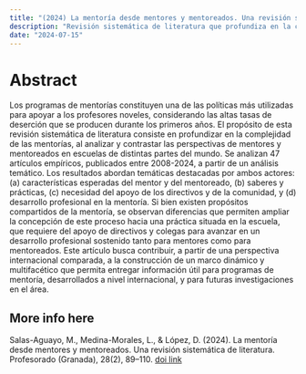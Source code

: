 ```yaml
---
title: "(2024) La mentoría desde mentores y mentoreados. Una revisión sistemática de literatura"
description: "Revisión sistemática de literatura que profundiza en la complejidad de las mentorías. En este documento se analizan y contrastan las perspectivas de mentores y mentoreados en escuelas de distintas partes del mundo"
date: "2024-07-15"
---
```


# Abstract

Los programas de mentorías constituyen una de las políticas más utilizadas para apoyar a los profesores noveles, considerando las altas tasas de deserción que se producen durante los primeros años. El propósito de esta revisión sistemática de literatura consiste en profundizar en la complejidad de las mentorías, al analizar y contrastar las perspectivas de mentores y mentoreados en escuelas de distintas partes del mundo. Se analizan 47 artículos empíricos, publicados entre 2008-2024, a partir de un análisis temático. Los resultados abordan temáticas destacadas por ambos actores: (a) características esperadas del mentor y del mentoreado, (b) saberes y prácticas, (c) necesidad del apoyo de los directivos y de la comunidad, y (d) desarrollo profesional en la mentoría. Si bien existen propósitos compartidos de la mentoría, se observan diferencias que permiten ampliar la concepción de este proceso hacia una práctica situada en la escuela, que requiere del apoyo de directivos y colegas para avanzar en un desarrollo profesional sostenido tanto para mentores como para mentoreados. Este artículo busca contribuir, a partir de una perspectiva internacional comparada, a la construcción de un marco dinámico y multifacético que permita entregar información útil para programas de mentoría, desarrollados a nivel internacional, y para futuras investigaciones en el área.

## More info here

Salas-Aguayo, M., Medina-Morales, L., & López, D. (2024). La mentoría desde mentores y mentoreados. Una revisión sistemática de literatura. Profesorado (Granada), 28(2), 89--110. [doi link](https://doi.org/10.30827/profesorado.v28i2.29664)
